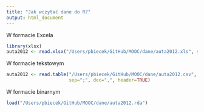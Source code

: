 ```yaml
---
title: "Jak wczytać dane do R?"
output: html_document
---
```


W formacie Excela

```r

library(xlsx)
auta2012 <- read.xlsx("/Users/pbiecek/GitHub/MOOC/dane/auta2012.xls", sheetIndex = 1)

```

W formacie tekstowym

```r
auta2012 <- read.table("/Users/pbiecek/GitHub/MOOC/dane/auta2012.csv",
                       sep=";", dec=",", header=TRUE)
```

W formacie binarnym

```r
load("/Users/pbiecek/GitHub/MOOC/dane/auta2012.rda")
```
